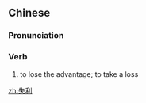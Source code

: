 ==Chinese==
{{zh-forms}}

===Pronunciation===
{{zh-pron
|m=shīlì
|c=sat1 lei6
|mn=qz,xm,zz:sit-lī
|cat=v
}}

===Verb===
{{zh-verb}}

# to lose the advantage; to take a loss

[[zh:失利]]